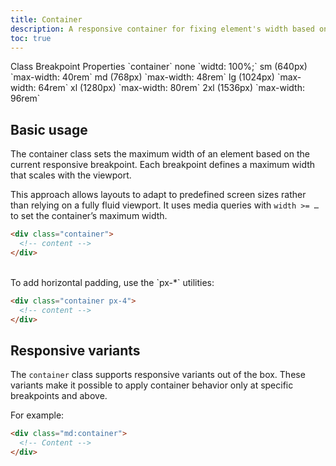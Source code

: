 ```yaml
---
title: Container
description: A responsive container for fixing element's width based on current breakpoints.
toc: true
---
```


<HbTable className='container'>
  <tr>
    <th>Class</th>
    <th>Breakpoint</th>
    <th>Properties</th>
  </tr>
  <tr>
    <td class='align-top' rowspan='6'>`container`</td>
    <td>none</td>
    <td>`widtd: 100%;`</td>
  </tr>
  <tr>
    <td>sm (640px)</td>
    <td>`max-width: 40rem`</td>
  </tr>
  <tr>
    <td>md (768px)</td>
    <td>`max-width: 48rem`</td>
  </tr>
  <tr>
    <td>lg (1024px)</td>
    <td>`max-width: 64rem`</td>
  </tr>
  <tr>
    <td>xl (1280px)</td>
    <td>`max-width: 80rem`</td>
  </tr>
  <tr>
    <td>2xl (1536px)</td>
    <td>`max-width: 96rem`</td>
  </tr>
</HbTable>

## Basic usage

The container class sets the maximum width of an element based on the current responsive breakpoint. Each breakpoint defines a maximum width that scales with the viewport.

This approach allows layouts to adapt to predefined screen sizes rather than relying on a fully fluid viewport. It uses media queries with `width >= …` to set the container’s maximum width.

```html
<div class="container">
  <!-- content -->
</div>
```
<br/>
To add horizontal padding, use the `px-*` utilities:

```html
<div class="container px-4">
  <!-- content -->
</div>
```

## Responsive variants

The `container` class supports responsive variants out of the box. These variants make it possible to apply container behavior only at specific breakpoints and above.

For example:

```html
<div class="md:container">
  <!-- Content -->
</div>
```